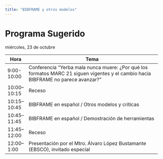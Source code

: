 ```yaml
---
title: "BIBFRAME y otros modelos"
---
```


# Programa Sugerido

miércoles, 23 de octubre

| Hora         | Tema                                                                                                                                |
|--------------|-------------------------------------------------------------------------------------------------------------------------------------|
| 9:00-10:00   | Conferencia  “Yerba mala nunca muere: ¿Por qué los formatos MARC 21 siguen vigentes y el cambio hacia BIBFRAME no parece avanzar?”  |
| 10:00–10:15  | Receso                                                                                                                              |
| 10:15–10:45  | BIBFRAME en español / Otros modelos y críticas                                                                                      |
| 10:45–11:45  | BIBFRAME en español / Demostración de herramientas                                                                                  |
| 11:45–12:00  | Receso                                                                                                                              |
| 12:00–1:00   | Presentación por el Mtro. Álvaro López Bustamante (EBSCO), invitado especial                                                        |
